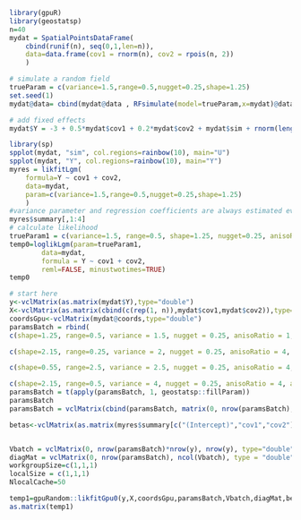 <!--
%\VignetteEngine{knitr::knitr}
%\VignetteIndexEntry{loglikelihood_lgm}
-->


```r
library(gpuR)
library(geostatsp)
n=40
mydat = SpatialPointsDataFrame(
	cbind(runif(n), seq(0,1,len=n)), 
	data=data.frame(cov1 = rnorm(n), cov2 = rpois(n, 2))
	)

# simulate a random field
trueParam = c(variance=1.5,range=0.5,nugget=0.25,shape=1.25)
set.seed(1)
mydat@data= cbind(mydat@data , RFsimulate(model=trueParam,x=mydat)@data)

# add fixed effects
mydat$Y = -3 + 0.5*mydat$cov1 + 0.2*mydat$cov2 + mydat$sim + rnorm(length(mydat), 0, sd=sqrt(trueParam["nugget"]))

library(sp)
spplot(mydat, "sim", col.regions=rainbow(10), main="U")
spplot(mydat, "Y", col.regions=rainbow(10), main="Y")
myres = likfitLgm(
	formula=Y ~ cov1 + cov2, 
	data=mydat, 
	param=c(variance=1.5,range=0.5,nugget=0.25,shape=1.25)
	)
#variance parameter and regression coefficients are always estimated even if not listed.
myres$summary[,1:4]
# calculate likelihood
trueParam1 = c(variance=1.5, range=0.5, shape=1.25, nugget=0.25, anisoRatio = 1, anisoAngleRadins=0)
temp0=loglikLgm(param=trueParam1, 
		data=mydat, 
		formula = Y ~ cov1 + cov2,
		reml=FALSE, minustwotimes=TRUE)
temp0

```


```r
# start here
y<-vclMatrix(as.matrix(mydat$Y),type="double")
X<-vclMatrix(as.matrix(cbind(c(rep(1, n)),mydat$cov1,mydat$cov2)),type="double")
coordsGpu<-vclMatrix(mydat@coords,type="double")
paramsBatch = rbind(
c(shape=1.25, range=0.5, variance = 1.5, nugget = 0.25, anisoRatio = 1, anisoAngleRadians = 0),

c(shape=2.15, range=0.25, variance = 2, nugget = 0.25, anisoRatio = 4, anisoAngleRadians = pi/7),

c(shape=0.55, range=2.5, variance = 2.5, nugget = 0.25, anisoRatio = 4,  anisoAngleRadians = pi/7),

c(shape=2.15, range=0.5, variance = 4, nugget = 0.25, anisoRatio = 4, anisoAngleRadians = -pi/7))
paramsBatch = t(apply(paramsBatch, 1, geostatsp::fillParam))
paramsBatch
paramsBatch = vclMatrix(cbind(paramsBatch, matrix(0, nrow(paramsBatch), 22-ncol(paramsBatch))),type="double")

betas<-vclMatrix(as.matrix(myres$summary[c("(Intercept)","cov1","cov2"),1]),type="double")


Vbatch = vclMatrix(0, nrow(paramsBatch)*nrow(y), nrow(y), type="double")
diagMat = vclMatrix(0, nrow(paramsBatch), ncol(Vbatch), type = "double")
workgroupSize=c(1,1,1)
localSize = c(1,1,1)
NlocalCache=50

temp1=gpuRandom::likfitGpu0(y,X,coordsGpu,paramsBatch,Vbatch,diagMat,betas,50,c(16,16,1),c(2,2,1))
as.matrix(temp1)


```

